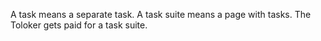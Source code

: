 <Cut title="What is the difference between “task” and “task suite”?">

A task means a separate task. A task suite means a page with tasks. The Toloker gets paid for a task suite.

</Cut>
